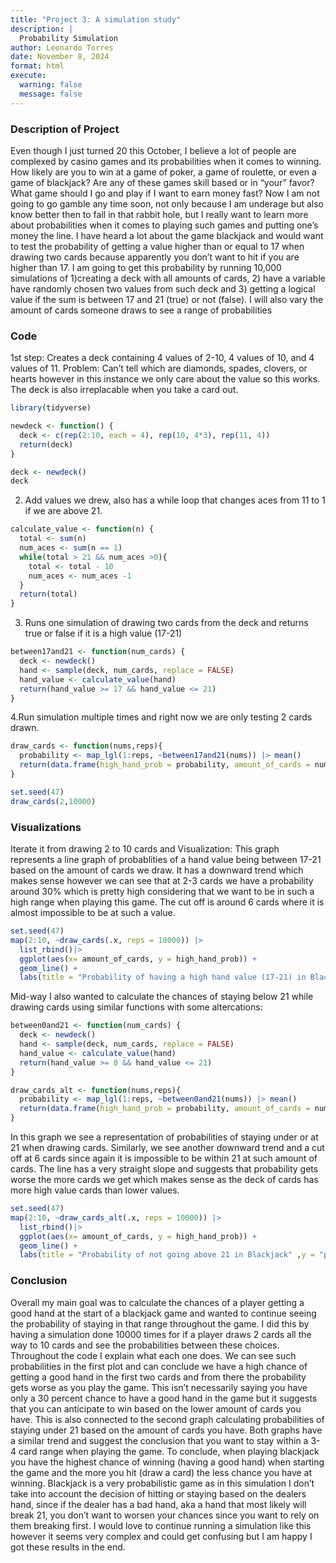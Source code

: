 ```yaml
---
title: "Project 3: A simulation study"
description: |
  Probability Simulation
author: Leonardo Torres
date: November 8, 2024
format: html
execute:
  warning: false
  message: false
---
```


### Description of Project

Even though I just turned 20 this October, I believe a lot of people are complexed by casino games and its probabilities when it comes to winning. How likely are you to win at a game of poker, a game of roulette, or even a game of blackjack? Are any of these games skill based or in "your" favor? What game should I go and play if I want to earn money fast? Now I am not going to go gamble any time soon, not only because I am underage but also know better then to fall in that rabbit hole, but I really want to learn more about probabilities when it comes to playing such games and putting one's money the line. I have heard a lot about the game blackjack and would want to test the probability of getting a value higher than or equal to 17 when drawing two cards because apparently you don't want to hit if you are higher than 17. I am going to get this probability by running 10,000 simulations of 1)creating a deck with all amounts of cards, 2) have a variable have randomly chosen two values from such deck and 3) getting a logical value if the sum is between 17 and 21 (true) or not (false). I will also vary the amount of cards someone draws to see a range of probabilities

### Code

1st step: Creates a deck containing 4 values of 2-10, 4 values of 10, and 4 values of 11. Problem: Can't tell which are diamonds, spades, clovers, or hearts however in this instance we only care about the value so this works. The deck is also irreplacable when you take a card out.

```r
library(tidyverse)

newdeck <- function() {
  deck <- c(rep(2:10, each = 4), rep(10, 4*3), rep(11, 4))  
  return(deck)
}

```

```r
deck <- newdeck()
deck
```

2.  Add values we drew, also has a while loop that changes aces from 11 to 1 if we are above 21.

```r
calculate_value <- function(n) {
  total <- sum(n)
  num_aces <- sum(n == 1)
  while(total > 21 && num_aces >0){
    total <- total - 10
    num_aces <- num_aces -1
  }
  return(total)
}
```

3.  Runs one simulation of drawing two cards from the deck and returns true or false if it is a high value (17-21)

```r
between17and21 <- function(num_cards) {
  deck <- newdeck()
  hand <- sample(deck, num_cards, replace = FALSE)
  hand_value <- calculate_value(hand)
  return(hand_value >= 17 && hand_value <= 21)
}
```

4.Run simulation multiple times and right now we are only testing 2 cards drawn.

```r
draw_cards <- function(nums,reps){
  probability <- map_lgl(1:reps, ~between17and21(nums)) |> mean()
  return(data.frame(high_hand_prob = probability, amount_of_cards = nums))
}

```

```r
set.seed(47)
draw_cards(2,10000)

```

### Visualizations

Iterate it from drawing 2 to 10 cards and Visualization: This graph represents a line graph of probablities of a hand value being between 17-21 based on the amount of cards we draw. It has a downward trend which makes sense however we can see that at 2-3 cards we have a probability around 30% which is pretty high considering that we want to be in such a high range when playing this game. The cut off is around 6 cards where it is almost impossible to be at such a value.

```r
set.seed(47)
map(2:10, ~draw_cards(.x, reps = 10000)) |> 
  list_rbind()|>
  ggplot(aes(x= amount_of_cards, y = high_hand_prob)) +
  geom_line() +
  labs(title = "Probability of having a high hand value (17-21) in BlackJack" ,y = "probability of having a hand value of 17-21", x = "number of cards drawn")

```

Mid-way I also wanted to calculate the chances of staying below 21 while drawing cards using similar functions with some altercations:

```r
between0and21 <- function(num_cards) {
  deck <- newdeck()
  hand <- sample(deck, num_cards, replace = FALSE)
  hand_value <- calculate_value(hand)
  return(hand_value >= 0 && hand_value <= 21)
}
```

```r
draw_cards_alt <- function(nums,reps){
  probability <- map_lgl(1:reps, ~between0and21(nums)) |> mean()
  return(data.frame(high_hand_prob = probability, amount_of_cards = nums))
}

```

In this graph we see a representation of probabilities of staying under or at 21 when drawing cards. Similarly, we see another downward trend and a cut off at 6 cards since again it is impossible to be within 21 at such amount of cards. The line has a very straight slope and suggests that probability gets worse the more cards we get which makes sense as the deck of cards has more high value cards than lower values.

```r
set.seed(47)
map(2:10, ~draw_cards_alt(.x, reps = 10000)) |> 
  list_rbind()|>
  ggplot(aes(x= amount_of_cards, y = high_hand_prob)) +
  geom_line() +
  labs(title = "Probability of not going above 21 in Blackjack" ,y = "probability of having a hand value of 0-21", x = "number of cards drawn")

```

### Conclusion

Overall my main goal was to calculate the chances of a player getting a good hand at the start of a blackjack game and wanted to continue seeing the probability of staying in that range throughout the game. I did this by having a simulation done 10000 times for if a player draws 2 cards all the way to 10 cards and see the probabilities between these choices. Throughout the code I explain what each one does. We can see such probabilities in the first plot and can conclude we have a high chance of getting a good hand in the first two cards and from there the probability gets worse as you play the game. This isn't necessarily saying you have only a 30 percent chance to have a good hand in the game but it suggests that you can anticipate to win based on the lower amount of cards you have. This is also connected to the second graph calculating probabilities of staying under 21 based on the amount of cards you have. Both graphs have a similar trend and suggest the conclusion that you want to stay within a 3-4 card range when playing the game. To conclude, when playing blackjack you have the highest chance of winning (having a good hand) when starting the game and the more you hit (draw a card) the less chance you have at winning. Blackjack is a very probabilistic game as in this simulation I don't take into account the decision of hitting or staying based on the dealers hand, since if the dealer has a bad hand, aka a hand that most likely will break 21, you don't want to worsen your chances since you want to rely on them breaking first. I would love to continue running a simulation like this however it seems very complex and could get confusing but I am happy I got these results in the end.
